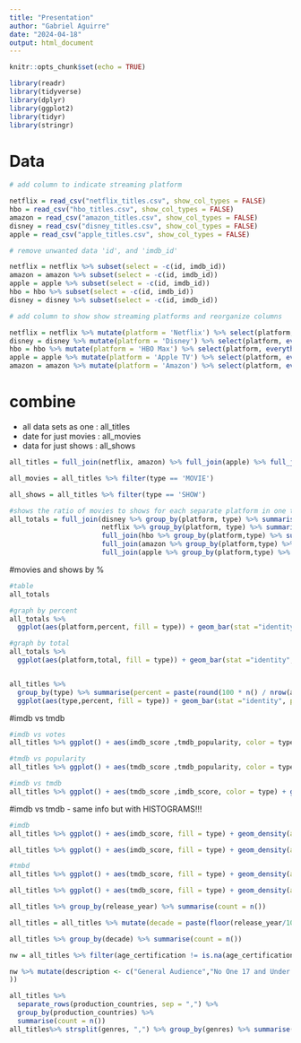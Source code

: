 ```yaml
---
title: "Presentation"
author: "Gabriel Aguirre"
date: "2024-04-18"
output: html_document
---
```


```r
knitr::opts_chunk$set(echo = TRUE)

library(readr)
library(tidyverse)
library(dplyr)
library(ggplot2)
library(tidyr)
library(stringr)
```


# Data
```r
# add column to indicate streaming platform

netflix = read_csv("netflix_titles.csv", show_col_types = FALSE)
hbo = read_csv("hbo_titles.csv", show_col_types = FALSE)
amazon = read_csv("amazon_titles.csv", show_col_types = FALSE)
disney = read_csv("disney_titles.csv", show_col_types = FALSE)
apple = read_csv("apple_titles.csv", show_col_types = FALSE)

# remove unwanted data 'id', and 'imdb_id'

netflix = netflix %>% subset(select = -c(id, imdb_id))
amazon = amazon %>% subset(select = -c(id, imdb_id))
apple = apple %>% subset(select = -c(id, imdb_id))
hbo = hbo %>% subset(select = -c(id, imdb_id))
disney = disney %>% subset(select = -c(id, imdb_id))

# add column to show show streaming platforms and reorganize columns

netflix = netflix %>% mutate(platform = 'Netflix') %>% select(platform, everything())
disney = disney %>% mutate(platform = 'Disney') %>% select(platform, everything())
hbo = hbo %>% mutate(platform = 'HBO Max') %>% select(platform, everything())
apple = apple %>% mutate(platform = 'Apple TV') %>% select(platform, everything())
amazon = amazon %>% mutate(platform = 'Amazon') %>% select(platform, everything())  
```
# combine
 - all data sets as one : all_titles
 - date for just movies : all_movies
 - data for just shows  : all_shows
```r

all_titles = full_join(netflix, amazon) %>% full_join(apple) %>% full_join(disney) %>% full_join(hbo)

all_movies = all_titles %>% filter(type == 'MOVIE')

all_shows = all_titles %>% filter(type == 'SHOW')

#shows the ratio of movies to shows for each separate platform in one table
all_totals = full_join(disney %>% group_by(platform, type) %>% summarise(percent = 100 * n() / nrow(disney), total = n(), .groups = 'drop'),
                       netflix %>% group_by(platform, type) %>% summarise(percent = 100 * n() / nrow(netflix), total = n(), .groups = 'drop')) %>% 
                       full_join(hbo %>% group_by(platform,type) %>% summarise(percent = 100 * n() / nrow(hbo), total = n(), .groups = 'drop')) %>% 
                       full_join(amazon %>% group_by(platform,type) %>% summarise(percent = 100 * n() / nrow(amazon), total = n(), .groups = 'drop')) %>% 
                       full_join(apple %>% group_by(platform,type) %>% summarise(percent = 100 * n() / nrow(apple), total = n(), .groups = 'drop'))
```


#movies and shows by %
```r
#table
all_totals  

#graph by percent
all_totals %>% 
  ggplot(aes(platform,percent, fill = type)) + geom_bar(stat ="identity", position = "dodge") + geom_text(aes(label = paste(round(percent), "%")), vjust = -0.5, size = 3, position=position_dodge(1))

#graph by total
all_totals %>% 
  ggplot(aes(platform,total, fill = type)) + geom_bar(stat ="identity", position = "dodge") + geom_text(aes(label = total), vjust = -0.5, size = 3, position=position_dodge(1))


all_titles %>% 
  group_by(type) %>% summarise(percent = paste(round(100 * n() / nrow(all_titles), digits = 2),"%"), total = n()) %>% 
  ggplot(aes(type,percent, fill = type)) + geom_bar(stat ="identity", position = "dodge") + geom_text(aes(label = percent), vjust = -0.5, color = "black", size = 3, position=position_dodge(1))
```


#imdb vs tmdb
```r
#imdb vs votes
all_titles %>% ggplot() + aes(imdb_score ,tmdb_popularity, color = type) + geom_point( alpha = .4, na.rm = T, position = 'jitter') + facet_wrap(~ platform) + scale_y_log10()

#tmdb vs popularity
all_titles %>% ggplot() + aes(tmdb_score ,tmdb_popularity, color = type) + geom_point( alpha= .4, na.rm = T, position = 'jitter') + facet_wrap(~ platform) + scale_y_log10()

#imdb vs tmdb
all_titles %>% ggplot() + aes(tmdb_score ,imdb_score, color = type) + geom_density_2d(na.rm = T, position = 'jitter')+ facet_wrap(~ platform)
```
#imdb vs tmdb
 - same info but with HISTOGRAMS!!!
```r
#imdb
all_titles %>% ggplot() + aes(imdb_score, fill = type) + geom_density(alpha = 0.4) +facet_wrap(~ platform)

all_titles %>% ggplot() + aes(imdb_score, fill = type) + geom_density(alpha = 0.4)

#tmbd
all_titles %>% ggplot() + aes(tmdb_score, fill = type) + geom_density(alpha = 0.4)+facet_wrap(~ platform)

all_titles %>% ggplot() + aes(tmdb_score, fill = type) + geom_density(alpha = 0.4)

```


```r
all_titles %>% group_by(release_year) %>% summarise(count = n())

all_titles = all_titles %>% mutate(decade = paste(floor(release_year/10)*10))

all_titles %>% group_by(decade) %>% summarise(count = n())


```




```r
nw = all_titles %>% filter(age_certification != is.na(age_certification))%>%group_by(age_certification) %>% summarise(count = n())

nw %>% mutate(description <- c("General Audience","No One 17 and Under Admitted","Parental Guidance Suggested","Parents Strongly Cautioned","Restricted", "Parents Strongly Cautioned","General Audience", "Mature Audience Only", "Parental Guidance Suggested", "All Children", "Directed to older children", "Directed to older children"
))

```

```r
all_titles %>% 
  separate_rows(production_countries, sep = ",") %>% 
  group_by(production_countries) %>% 
  summarise(count = n())
all_titles%>% strsplit(genres, ",") %>% group_by(genres) %>% summarise(n())

```
